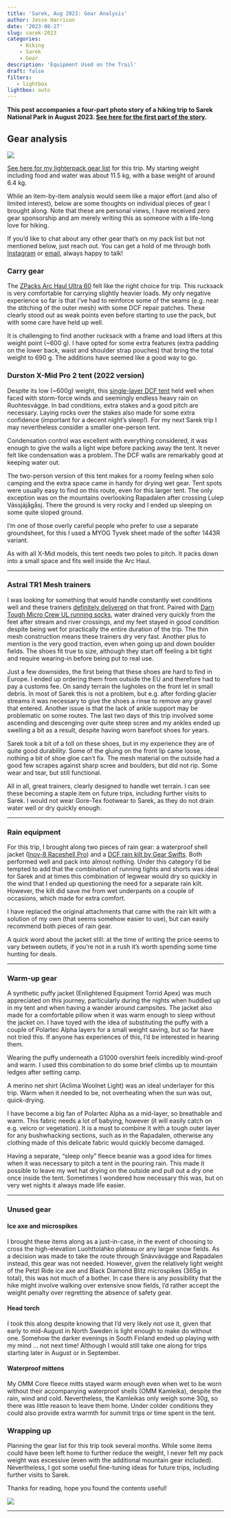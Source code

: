 ```yaml
---
title: 'Sarek, Aug 2023: Gear Analysis'
author: Jesse Harrison
date: '2023-08-27'
slug: sarek-2023
categories:
    - Hiking
    - Sarek
    - Gear
description: 'Equipment Used on the Trail'
draft: false
filters:
   - lightbox
lightbox: auto
---
```


**This post accompanies a four-part photo story of a hiking trip to Sarek National Park in August 2023. [See here for the first part of the story](https://www.jesse-harrison.com/posts/sarek-23-pt1/).**

## Gear analysis

::: {layout-ncol="1"}
![](gear1.JPG){group="elsewhere"}
:::

[See here for my lighterpack gear list](https://lighterpack.com/r/8qngid) for this trip. My starting weight including food and water was about 11.5 kg, with a base weight of around 6.4 kg.

While an item-by-item analysis would seem like a major effort (and also of limited interest), below are some thoughts on individual pieces of gear I brought along. Note that these are personal views, I have received zero gear sponsorship and am merely writing this as someone with a life-long love for hiking.

If you'd like to chat about any other gear that's on my pack list but not mentioned below, just reach out. You can get a hold of me through both [Instagram](https://www.instagram.com/jesseharrisonart/) or [email](mailto:info@jesse-harrison.com), always happy to talk!

### Carry gear

The [ZPacks Arc Haul Ultra 60](https://sectionhiker.com/zpacks-arc-haul-ultra-60l-backpack-review/) felt like the right choice for trip. This rucksack is very comfortable for carrying slightly heavier loads. My only negative experience so far is that I've had to reinforce some of the seams (e.g. near the stitching of the outer mesh) with some DCF repair patches. These clearly stood out as weak points even before starting to use the pack, but with some care have held up well.

It is challenging to find another rucksack with a frame and load lifters at this weight point (\~600 g). I have opted for some extra features (extra padding on the lower back, waist and shoulder strap pouches) that bring the total weight to 690 g. The additions have seemed like a good way to go.

### Durston X-Mid Pro 2 tent (2022 version)

Despite its low (\~600g) weight, this [single-layer DCF tent](https://backpackinglight.com/durston-x-mid-pro-2-review/) held well when faced with storm-force winds and seemingly endless heavy rain on Ruohtesvágge. In bad conditions, extra stakes and a good pitch are necessary. Laying rocks over the stakes also made for some extra confidence (important for a decent night's sleep!). For my next Sarek trip I may nevertheless consider a smaller one-person tent.

Condensation control was excellent with everything considered, it was enough to give the walls a light wipe before packing away the tent. It never felt like condensation was a problem. The DCF walls are remarkably good at keeping water out.

The two-person version of this tent makes for a roomy feeling when solo camping and the extra space came in handy for drying wet gear. Tent spots were usually easy to find on this route, even for this larger tent. The only exception was on the mountains overlooking Rapadalen after crossing Lulep Vássjájågåsj. There the ground is very rocky and I ended up sleeping on some quite sloped ground.

I'm one of those overly careful people who prefer to use a separate groundsheet, for this I used a MYOG Tyvek sheet made of the softer 1443R variant.

As with all X-Mid models, this tent needs two poles to pitch. It packs down into a small space and fits well inside the Arc Haul.

------------------------------------------------------------------------

### Astral TR1 Mesh trainers

I was looking for something that would handle constantly wet conditions well and these trainers [definitely delivered](https://www.youtube.com/watch?v=gLGsKnuXA4k) on that front. Paired with [Darn Tough Micro Crew UL running socks](https://darntough.com/products/mens-merino-wool-run-micro-crew-ultra-lightweight-running-socks), water drained very quickly from the feet after stream and river crossings, and my feet stayed in good condition despite being wet for practically the entire duration of the trip. The thin mesh construction means these trainers dry very fast. Another plus to mention is the very good traction, even when going up and down boulder fields. The shoes fit true to size, although they start off feeling a bit tight and require wearing-in before being put to real use.

Just a few downsides, the first being that these shoes are hard to find in Europe. I ended up ordering them from outside the EU and therefore had to pay a customs fee. On sandy terrain the lugholes on the front let in small debris. In most of Sarek this is not a problem, but e.g. after fording glacier streams it was necessary to give the shoes a rinse to remove any gravel that entered. Another issue is that the lack of ankle support may be problematic on some routes. The last two days of this trip involved some ascending and descenging over quite steep scree and my ankles ended up swelling a bit as a result, despite having worn barefoot shoes for years.

Sarek took a bit of a toll on these shoes, but in my experience they are of quite good durability. Some of the gluing on the front lip came loose, nothing a bit of shoe gloe can't fix. The mesh material on the outside had a good few scrapes against sharp scree and boulders, but did not rip. Some wear and tear, but still functional.

All in all, great trainers, clearly designed to handle wet terrain. I can see these becoming a staple item on future trips, including further visits to Sarek. I would not wear Gore-Tex footwear to Sarek, as they do not drain water well or dry quickly enough.

------------------------------------------------------------------------

### Rain equipment

For this trip, I brought along two pieces of rain gear: a waterproof shell jacket ([Inov-8 Raceshell Pro](https://www.inov-8.com/eu/raceshell-pro-full-zip-ultralight-mens-waterproof-running-jacket)) and a [DCF rain kilt by Gear Swifts](https://gearswifts.com/shop/clothing/rain-kilt/). Both performed well and pack into almost nothing. Under this category I'd be tempted to add that the combination of running tights and shorts was ideal for Sarek and at times this combination of legwear would dry so quickly in the wind that I ended up questioning the need for a separate rain kilt. However, the kilt did save me from wet underpants on a couple of occasions, which made for extra comfort.

I have replaced the original attachments that came with the rain kilt with a solution of my own (that seems somehow easier to use), but can easily recommend both pieces of rain gear.

A quick word about the jacket still: at the time of writing the price seems to vary between outlets, if you're not in a rush it's worth spending some time hunting for deals.

------------------------------------------------------------------------

### Warm-up gear

A synthetic puffy jacket (Enlightened Equipment Torrid Apex) was much appreciated on this journey, particularly during the nights when huddled up in my tent and when having a wander around campsites. The jacket also made for a comfortable pillow when it was warm enough to sleep without the jacket on. I have toyed with the idea of substituting the puffy with a couple of Polartec Alpha layers for a small weight saving, but so far have not tried this. If anyone has experiences of this, I'd be interested in hearing them.

Wearing the puffy underneath a G1000 overshirt feels incredibly wind-proof and warm. I used this combination to do some brief climbs up to mountain ledges after setting camp.

A merino net shirt (Aclima Woolnet Light) was an ideal underlayer for this trip. Warm when it needed to be, not overheating when the sun was out, quick-drying.

I have become a big fan of Polartec Alpha as a mid-layer, so breathable and warm. This fabric needs a lot of babying, however (it will easily catch on e.g. velcro or vegetation). It is a must to combine it with a tough outer layer for any bushwhacking sections, such as in the Rapadalen, otherwise any clothing made of this delicate fabric would quickly become damaged.

Having a separate, "sleep only" fleece beanie was a good idea for times when it was necessary to pitch a tent in the pouring rain. This made it possible to leave my wet hat drying on the outside and pull out a dry one once inside the tent. Sometimes I wondered how necessary this was, but on very wet nights it always made life easier.

------------------------------------------------------------------------

### Unused gear

#### Ice axe and microspikes

I brought these items along as a just-in-case, in the event of choosing to cross the high-elevation Luohttoláhko plateau or any larger snow fields. As a decision was made to take the route through Snávvávágge and Rapadalen instead, this gear was not needed. However, given the relatively light weight of the Petzl Ride ice axe and Black Diamond Blitz microspikes (365g in total), this was not much of a bother. In case there is any possibility that the hike might involve walking over extensive snow fields, I'd rather accept the weight penalty over regretting the absence of safety gear.

#### Head torch

I took this along despite knowing that I'd very likely not use it, given that early to mid-August in North Sweden is light enough to make do without one. Somehow the darker evenings in South Finland ended up playing with my mind ... not next time! Although I would still take one along for trips starting later in August or in September.

#### Waterproof mittens

My OMM Core fleece mitts stayed warm enough even when wet to be worn without their accompanying waterproof shells (OMM Kamleika), despite the rain, wind and cold. Nevertheless, the Kamleikas only weigh some 30g, so there was little reason to leave them home. Under colder conditions they could also provide extra warmth for summit trips or time spent in the tent.

### Wrapping up

Planning the gear list for this trip took several months. While some items could have been left home to further reduce the weight, I never felt my pack weight was excessive (even with the additional mountain gear included). Nevertheless, I got some useful fine-tuning ideas for future trips, including further visits to Sarek.

Thanks for reading, hope you found the contents useful!

::: {layout-ncol="1"}
![](gear2.JPG){group="elsewhere"}
:::

------------------------------------------------------------------------
